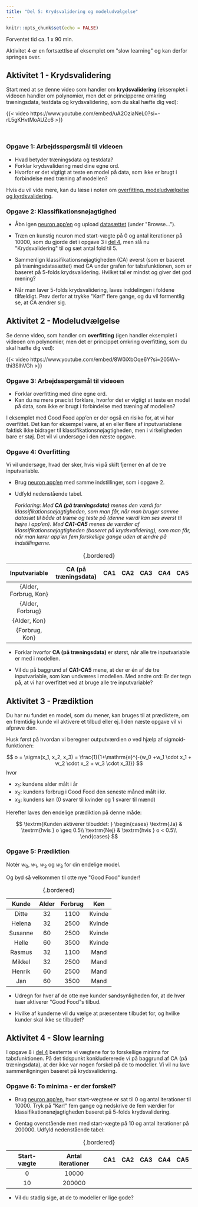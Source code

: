 ```yaml
---
title: "Del 5: Krydsvalidering og modeludvælgelse"
---
```



```r
knitr::opts_chunk$set(echo = FALSE)
```

::: {.estimeret_tid}

Forventet tid ca. 1 x 90 min.

Aktivitet 4 er en fortsættlse af eksemplet om \"slow learning\" og kan derfor springes over.

::: 

## Aktivitet 1 - Krydsvalidering {.aimat}

Start med at se denne video som handler om **krydsvalidering** (eksemplet i videoen handler om polynomier, men det er principperne omkring træningsdata, testdata og krydsvalidering, som du skal hæfte dig ved):

{{< video https://www.youtube.com/embed/uA2OziaNeL0?si=-rL5gKHvtMoAUZc6 >}}

\

::: {.callout-note collapse="false" appearance="minimal"}

### Opgave 1: Arbejdsspørgsmål til videoen

- Hvad betyder træningsdata og testdata?
- Forklar krydsvalidering med dine egne ord.
- Hvorfor er det vigtigt at teste en model på data, som ikke er brugt i forbindelse med træning af modellen?

:::

Hvis du vil vide mere, kan du læse i noten om [overfitting, modeludvælgelse og kyrdsvalidering](../../krydsvalidering/krydsvalidering.qmd).


::: {.callout-note collapse="false" appearance="minimal"}

### Opgave 2: Klassifikationsnøjagtighed

- Åbn igen [neuron app'en](https://apps01.math.aau.dk/ai/neuron){target="blank"} og upload [datasættet](data/goodfood.xlsx) (under \"Browse...\").

- Træn en kunstig neuron med start-vægte på $0$ og antal iterationer på $10000$, som du gjorde det i opgave 3 i [del 4](neurale_net_del4.qmd), men slå nu \"Krydsvalidering\" til og sæt antal fold til $5$.

- Sammenlign klassifikationsnøjagtigheden (CA) øverst (som er baseret på træningsdatasættet) med CA under grafen for tabsfunktionen, som er baseret på $5$-folds krydsvalidering. Hvilket tal er mindst og giver det god mening?

- Når man laver $5$-folds krydsvalidering, laves inddelingen i foldene tilfældigt. Prøv derfor at trykke \"Kør!\" flere gange, og du vil formentlig se, at CA ændrer sig.



:::


## Aktivitet 2 - Modeludvælgelse {.aimat}

Se denne video, som handler om **overfitting** (igen handler eksemplet i videoen om polynomier, men det er princippet omkring overfitting, som du skal hæfte dig ved):

{{< video https://www.youtube.com/embed/8W0iXbOqe6Y?si=205Wv-thi3SlhVGh >}}

::: {.callout-note collapse="false" appearance="minimal"}

### Opgave 3: Arbejdsspørgsmål til videoen

- Forklar overfitting med dine egne ord.
- Kan du nu mere præcist forklare, hvorfor det er vigtigt at teste en model på data, som ikke er brugt i forbindelse med træning af modellen?

:::

I eksemplet med Good Food app'en er der også en risiko for, at vi har overfittet. Det kan for eksempel være, at en eller flere af inputvariablene faktisk ikke bidrager til klassifikationsnøjagtigheden, men i virkeligheden bare er støj. Det vil vi undersøge i den næste opgave.

::: {.callout-note collapse="false" appearance="minimal"}

### Opgave 4: Overfitting

Vi vil undersøge, hvad der sker, hvis vi på skift fjerner én af de tre inputvariable. 

- Brug [neuron app'en](https://apps01.math.aau.dk/ai/neuron){target="blank"} med samme indstillinger, som i opgave 2. 

- Udfyld nedenstående tabel. 

   *Forklaring: Med __CA (på træningsdata)__ menes den værdi for klassifikationsnøjagtigheden, som man får, når man bruger samme datasæt til både at træne og teste på (denne værdi kan ses øverst til højre i app'en). Med __CA1-CA5__ menes de værdier af klassifikationsnøjagtigheden (baseret på krydsvalidering), som man får, når man kører app'en fem forskellige gange uden at ændre på indstillingerne.* 

| Inputvariable | CA (på træningsdata)  | CA1 | CA2 | CA3 | CA4 | CA5 |
|:---:|:---:|:---:|:---:|:---:|:---:|:---:|
| {Alder, Forbrug, Kon} | | | | | | |
| {Alder, Forbrug} | | | | | | |
| {Alder, Kon} | | | | | | |
| {Forbrug, Kon} | | | | | | |
: {.bordered}

- Forklar hvorfor **CA (på træningsdata)** er størst, når alle tre inputvariable er med i modellen.

- Vil du på baggrund af **CA1-CA5** mene, at der er én af de tre inputvariable, som kan undværes i modellen. Med andre ord: Er der tegn på, at vi har overfittet ved at bruge alle tre inputvariable?

:::

## Aktivitet 3 - Prædiktion {.aimat}

Du har nu fundet en model, som du mener, kan bruges til at prædiktere, om en fremtidig kunde vil aktivere et tilbud eller ej. I den næste opgave vil vi afprøve den.

Husk først på hvordan vi beregner outputværdien $o$ ved hjælp af sigmoid-funktionen:

$$
o = \sigma(x_1, x_2, x_3) = \frac{1}{1+\mathrm{e}^{-(w_0 +w_1 \cdot x_1 + w_2 \cdot x_2 + w_3 \cdot x_3)}}
$$
hvor 

* $x_1$: kundens alder målt i år
* $x_2$: kundens forbrug i Good Food den seneste måned målt i kr.
* $x_3$: kundens køn (0 svarer til kvinder og 1 svarer til mænd)

Herefter laves den endelige prædiktion på denne måde:

$$
\textrm{Kunden aktiverer tilbuddet: }
\begin{cases}
\textrm{Ja} & \textrm{hvis } o \geq 0.5\\
\textrm{Nej} & \textrm{hvis } o < 0.5\\
\end{cases}
$$

::: {.callout-note collapse="false" appearance="minimal"}

### Opgave 5: Prædiktion

Notér $w_0$, $w_1$, $w_2$ og $w_3$ for din endelige model. 

Og byd så velkommen til otte nye \"Good Food\" kunder!

| Kunde  | Alder | Forbrug | Køn | 
|:---:|:---:|:---:|:---:|
| Ditte | 32 | 1100 | Kvinde |
| Helena | 32 | 2500 | Kvinde |
| Susanne | 60 | 2500 | Kvinde |
| Helle | 60 | 3500 | Kvinde |
| Rasmus | 32 | 1100 | Mand |
| Mikkel | 32 | 2500 | Mand |
| Henrik | 60 | 2500 | Mand |
| Jan | 60 | 3500 | Mand |
: {.bordered}

- Udregn for hver af de otte nye kunder sandsynligheden for, at de hver især aktiverer \"Good Food\"s tilbud.

- Hvilke af kunderne vil du vælge at præsentere tilbudet for, og hvilke kunder skal ikke se tilbudet?

:::



## Aktivitet 4 - Slow learning {.aimat}

I opgave 8 i [del 4](neurale_net_del4.qmd) bestemte vi vægtene for to forskellige minima for tabsfunktionen. På det tidspunkt konkludererede vi på baggrund af CA (på træningsdata), at der ikke var nogen forskel på de to modeller. Vi vil nu lave sammenligningen baseret på krydsvalidering.

::: {.callout-note collapse="false" appearance="minimal"}

### Opgave 6: To minima - er der forskel?

- Brug [neuron app'en](https://apps01.math.aau.dk/ai/neuron){target="blank"}, hvor start-vægtene er sat til $0$ og antal iterationer til $10000$. Tryk på \"Kør!\" fem gange og nedskrive de fem værdier for klassifikationsnøjagtigheden baseret på $5$-folds krydsvalidering.

- Gentag ovenstående men med start-vægte på $10$ og antal iterationer på $200000$. Udfyld nedenstående tabel:

| Start-vægte | Antal iterationer  | CA1 | CA2 | CA3 | CA4 | CA5 |
|:---:|:---:|:---:|:---:|:---:|:---:|:---:|
| $0$ | $10000$ | | | | | |
| $10$ | $200000$ | | | | | |
: {.bordered}

- Vil du stadig sige, at de to modeller er lige gode?

:::


